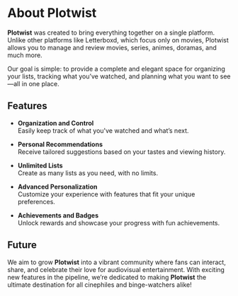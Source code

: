 # About Plotwist

**Plotwist** was created to bring everything together on a single platform. Unlike other platforms like Letterboxd, which focus only on movies, Plotwist allows you to manage and review movies, series, animes, doramas, and much more.

Our goal is simple: to provide a complete and elegant space for organizing your lists, tracking what you’ve watched, and planning what you want to see—all in one place.

## Features  

- **Organization and Control**  
  Easily keep track of what you've watched and what’s next.

- **Personal Recommendations**  
  Receive tailored suggestions based on your tastes and viewing history.

- **Unlimited Lists**  
  Create as many lists as you need, with no limits.

- **Advanced Personalization**  
  Customize your experience with features that fit your unique preferences.

- **Achievements and Badges**  
  Unlock rewards and showcase your progress with fun achievements.

## Future

We aim to grow **Plotwist** into a vibrant community where fans can interact, share, and celebrate their love for audiovisual entertainment. With exciting new features in the pipeline, we’re dedicated to making **Plotwist** the ultimate destination for all cinephiles and binge-watchers alike!